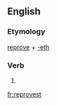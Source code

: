 ==English==

===Etymology===
[[reprove]] + [[-eth]]

===Verb===
{{en-verb form}}

# {{en-archaic third-person singular of|reprove}}

[[fr:reprovest]]